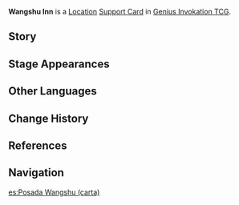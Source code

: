 {{About|the [[Genius Invokation TCG]] Support Card|the [[Location]]|Wangshu Inn}}
{{Genius Invokation TCG Infobox
|title     = Wangshu Inn
|id        = 321005
|image     = Wangshu Inn Support Card.png
|type      = Support Card
|group     = Location
|effect    = '''End Phase:''' Heal the most injured character on standby for 2 HP.
|usage     = 2
|matching  = 2
|source1   = {{Sold By}}
}}
'''Wangshu Inn''' is a [[Location Card|Location]] [[Support Card]] in [[Genius Invokation TCG]].

==Story==
{{Description|"Folk stories also have it that even ones as august as the adepti sometimes bask in the moonlight here."|title=Dihua Vantage Point}}

==Stage Appearances==
{{Genius Invokation TCG Stage Appearances}}

==Other Languages==
{{Transclude|Wangshu Inn|Other Languages}}

==Change History==
{{Change History|3.3}}

==References==
{{Reflist}}

==Navigation==
{{Genius Invokation TCG Navbox|Support Card}}

[[es:Posada Wangshu (carta)]]